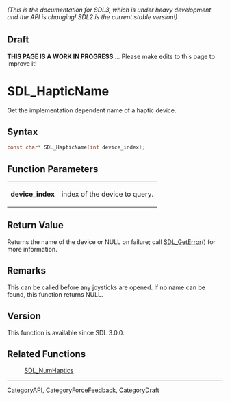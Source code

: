 ====== (This is the documentation for SDL3, which is under heavy development and the API is changing! SDL2 is the current stable version!) ======

== Draft ==

'''THIS PAGE IS A WORK IN PROGRESS''' ... Please make edits to this page to improve it!
= SDL_HapticName =

Get the implementation dependent name of a haptic device.

== Syntax ==

<syntaxhighlight lang='c'>
const char* SDL_HapticName(int device_index);
</syntaxhighlight>

== Function Parameters ==

{|
|'''device_index'''
|index of the device to query.
|}

== Return Value ==

Returns the name of the device or NULL on failure; call [[SDL_GetError]]()
for more information.

== Remarks ==

This can be called before any joysticks are opened. If no name can be
found, this function returns NULL.

== Version ==

This function is available since SDL 3.0.0.

== Related Functions ==

:[[SDL_NumHaptics]]

----
[[CategoryAPI]], [[CategoryForceFeedback]], [[CategoryDraft]]


